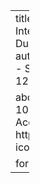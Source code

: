 ---
title: "Causes and Model Skill of the Persistent Intense Rainfall and Flooding in Paraguay During the Austral Summer 2015-2016"
author:
  - James Doss-Gollin
  - Ángel G Muñoz
  - Simon J Mason
  - Max Pastén
date: 2017-12
details: "Placeholder0 2017 Placeholder1"

about:
  template: solana
  links:
    - text: 'DOI: 10.13140/rg.2.2.20146.30406 (Open Access)'
      href: https://doi.org/10.13140/rg.2.2.20146.30406
      icon: link

format:
  html:
    page-layout: full
---
